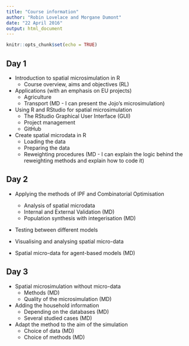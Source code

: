 ```yaml
---
title: "Course information"
author: "Robin Lovelace and Morgane Dumont"
date: "22 April 2016"
output: html_document
---
```


```r
knitr::opts_chunk$set(echo = TRUE)
```

## Day 1

- Introduction to spatial microsimulation in R
    - Course overview, aims and objectives (RL)

- Applications (with an emphasis on EU projects)
    - Agriculture
    - Transport (MD - I can present the Jojo's microsimulation)
    

- Using R and RStudio for spatial microsimulation
    - The RStudio Graphical User Interface (GUI)
    - Project management
    - GitHub

- Create spatial microdata in R 
    - Loading the data
    - Preparing the data
    - Reweighting procedures (MD - I can explain the logic behind the reweighting methods and explain how to code it)
  
## Day 2

- Applying the methods of IPF and Combinatorial Optimisation
    - Analysis of spatial microdata
    - Internal and External Validation (MD)
    - Population synthesis with integerisation (MD)

- Testing between different models

- Visualising and analysing spatial micro-data

- Spatial micro-data for agent-based models (MD)

## Day 3
    
- Spatial microsimulation without micro-data
    - Methods (MD)
    - Quality of the microsimulation (MD)
    
- Adding the household information
    - Depending on the databases (MD)
    - Several studied cases (MD)
    
- Adapt the method to the aim of the simulation
    - Choice of data (MD)
    - Choice of methods (MD)




